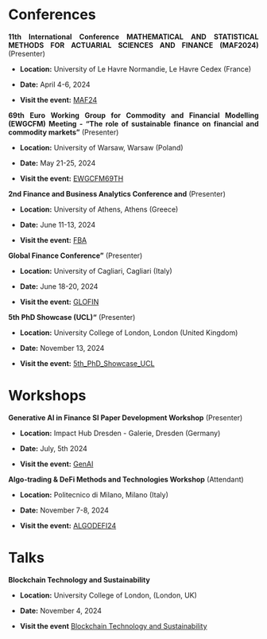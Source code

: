 # Conferences

::: {style="text-align: justify;"}
**11th International Conference MATHEMATICAL AND STATISTICAL METHODS FOR ACTUARIAL SCIENCES AND FINANCE (MAF2024)** (Presenter)

-   **Location:** University of Le Havre Normandie, Le Havre Cedex (France)

-   **Date:** April 4-6, 2024

-   **Visit the event:** [MAF24](https://sites.google.com/unisa.it/maf-2024/)

**69th Euro Working Group for Commodity and Financial Modelling (EWGCFM) Meeting - "The role of sustainable finance on financial and commodity markets"** (Presenter)

-   **Location:** University of Warsaw, Warsaw (Poland)

-   **Date:** May 21-25, 2024

-   **Visit the event:** [EWGCFM69TH](https://www.ewgfm.eu/Meetings)

**2nd Finance and Business Analytics Conference and** (Presenter)

-   **Location:** University of Athens, Athens (Greece)

-   **Date:** June 11-13, 2024

-   **Visit the event:** [FBA](https://fba-conference.com/)

**Global Finance Conference"** (Presenter)

-   **Location:** University of Cagliari, Cagliari (Italy)

-   **Date:** June 18-20, 2024

-   **Visit the event:** [GLOFIN](https://www.adeimf.it/wp/2024/01/02/the-31st-annual-global-finance-conference/)

**5th PhD Showcase (UCL)"** (Presenter)

-   **Location:** University College of London, London (United Kingdom)

-   **Date:** November 13, 2024

-   **Visit the event:** [5th_PhD_Showcase_UCL](https://www.linkedin.com/posts/financial-computing-and-analytics-university-college-london_following-an-inspiring-start-our-next-speakers-activity-7262515481574551555-kxLF?utm_source=share&utm_medium=member_desktop)
:::

# Workshops

::: {style="text-align: justify;"}
**Generative AI in Finance SI Paper Development Workshop** (Presenter)

-   **Location:** Impact Hub Dresden - Galerie, Dresden (Germany)

-   **Date:** July, 5th 2024

-   **Visit the event:** [GenAI](https://tu-dresden.de/bu/wirtschaft/bwl/finance/events/genai-workshop)

**Algo-trading & DeFi Methods and Technologies Workshop** (Attendant)

-   **Location:** Politecnico di Milano, Milano (Italy)

-   **Date:** November 7-8, 2024

-   **Visit the event:** [ALGODEFI24](https://www.mate.polimi.it/events/ALGODEFI24/?cn-reloaded=1&cn-reloaded=1)
:::

# Talks

::: {style="text-align: justify;"}
**Blockchain Technology and Sustainability**

-   **Location:** University College of London, (London, UK)

-   **Date:** November 4, 2024

-   **Visit the event** [Blockchain Technology and Sustainability](https://sites.google.com/view/blockchainandsustainability/home)
:::
